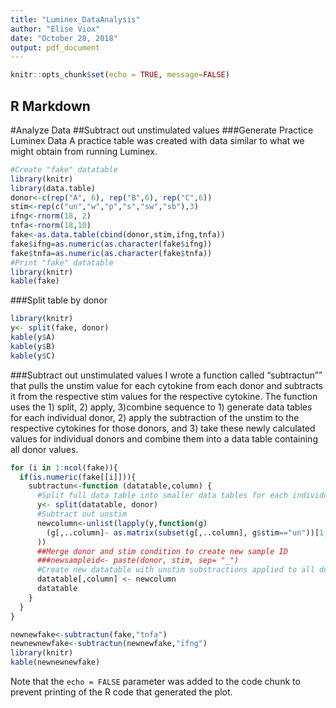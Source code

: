 ```yaml
---
title: "Luminex_DataAnalysis"
author: "Elise Viox"
date: "October 28, 2018"
output: pdf_document
---
```


```r
knitr::opts_chunk$set(echo = TRUE, message=FALSE)
```

## R Markdown
#Analyze Data
##Subtract out unstimulated values
###Generate Practice Luminex Data
A practice table was created with data similar to what we might obtain from running Luminex.
```r
#Create "fake" datatable
library(knitr)
library(data.table)
donor<-c(rep("A", 6), rep("B",6), rep("C",6))
stim<-rep(c("un","w","p","s","sw","sb"),3)
ifng<-rnorm(18, 2)
tnfa<-rnorm(18,10)
fake<-as.data.table(cbind(donor,stim,ifng,tnfa))
fake$ifng=as.numeric(as.character(fake$ifng))
fake$tnfa=as.numeric(as.character(fake$tnfa))
#Print "fake" datatable 
library(knitr)
kable(fake)
```


###Split table by donor
```r
library(knitr)
y<- split(fake, donor)
kable(y$A)
kable(y$B)
kable(y$C)
```

###Subtract out unstimulated values
I wrote a function called "subtractun"" that pulls the unstim value for each cytokine from each donor and subtracts it from the respective stim values for the respective cytokine. The function uses the 1) split, 2) apply, 3)combine sequence to 1) generate data tables for each individual donor, 2) apply the subtraction of the unstim to the respective cytokines for those donors, and 3) take these newly calculated values for individual donors and combine them into a data table containing all donor values.
```r
for (i in 1:ncol(fake)){
  if(is.numeric(fake[[i]])){
    subtractun<-function (datatable,column) {
      #Split full data table into smaller data tables for each individual donor 
      y<- split(datatable, donor)
      #Subtract out unstim
      newcolumn<-unlist(lapply(y,function(g)
        (g[,..column]- as.matrix(subset(g[,..column], g$stim=="un"))[1,1])
      ))
      ##Merge donor and stim condition to create new sample ID
      ###newsampleid<- paste(donor, stim, sep= "_")
      #Create new datatable with unstim substractions applied to all donors 
      datatable[,column] <- newcolumn
      datatable
    }
  }
}

```

```r
newnewfake<-subtractun(fake,"tnfa")
newnewnewfake<-subtractun(newnewfake,"ifng")
library(knitr)
kable(newnewnewfake)
```


Note that the `echo = FALSE` parameter was added to the code chunk to prevent printing of the R code that generated the plot.
